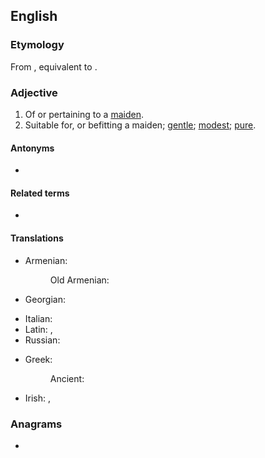==English==

===Etymology===
From {{etyl|enm|en}} {{m|enm|maidenly}}, equivalent to {{suffix|maiden|ly|lang=en}}.

===Adjective===
{{en-adj}}

# Of or pertaining to a [[maiden]].
# Suitable for, or befitting a maiden; [[gentle]]; [[modest]]; [[pure]].

====Antonyms====
* {{l|en|unmaidenly}}

====Related terms====
* {{l|en|maidenliness}}

====Translations====
{{trans-top|of or pertaining to a maiden}}
* Armenian:
*: Old Armenian: {{t|xcl|կոյս}}
* Georgian: {{t|ka|ქალწულური|sc=Geor}}
{{trans-mid}}
* Italian: {{t|it|virgineo}} {{qualifier|dated}}
* Latin: {{t|la|puellāris}}, {{t|la|virgineus}}
* Russian: {{t+|ru|девичий|alt=де́вичий/деви́чий|sc=Cyrl}}
{{trans-bottom}}

{{trans-top|suitable for, or befitting a maiden}}
* Greek: {{t+|el|παρθένος}}
*: Ancient: {{t|grc|παρθένος}}
{{trans-mid}}
{{trans-bottom}}

{{ttbc-top}}
* Irish: {{t-check|ga|maighdeanúil}}, {{t-check|ga|mánla}}
{{trans-mid}}
{{trans-bottom}}

===Anagrams===
* {{anagrams|en|a=adeilmny|lymnaeid|medianly}}
